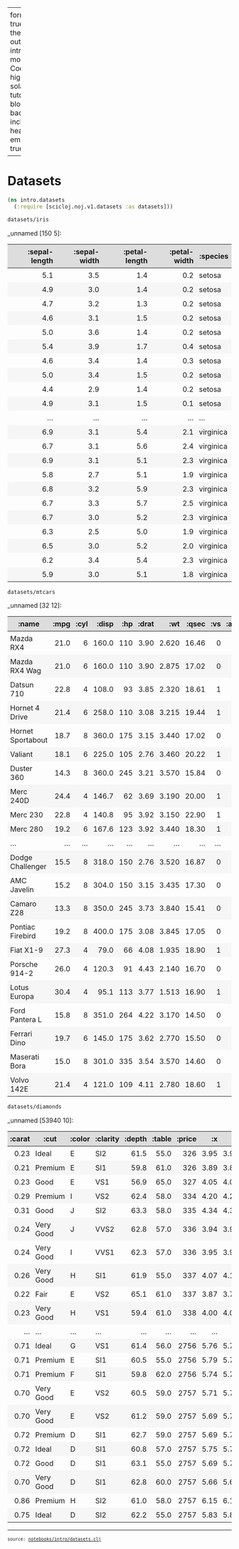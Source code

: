 
---
format:
  html: {toc: true, toc-depth: 4, theme: spacelab, output-file: intro.datasets.html}
monofont: Fira Code Medium
highlight-style: solarized
title: Clay tutorial
code-block-background: true
include-in-header: {text: '<link rel = "icon" href = "data:," />'}
embed-resources: true

---
<style>table {
  border-style: thin;
}
th, td {
  padding: 6px;
}
td {
  text-align: left;
}
th {
  text-align: center;
  background-color: #ddd;
}
tr:nth-child(even) {
  background-color: #f6f6f6;
}
</style><style>.printedClojure .sourceCode {
  background-color: transparent;
  border-style: none;
}
</style>
<script src="intro.datasets_files/md-default0.js" type="text/javascript"></script><script src="intro.datasets_files/md-default1.js" type="text/javascript"></script>

# Datasets


<div class="sourceClojure">
```clojure
(ns intro.datasets
  (:require [scicloj.noj.v1.datasets :as datasets]))
```
</div>



<div class="sourceClojure">
```clojure
datasets/iris
```
</div>


_unnamed [150 5]:

| :sepal-length | :sepal-width | :petal-length | :petal-width |  :species |
|--------------:|-------------:|--------------:|-------------:|-----------|
|           5.1 |          3.5 |           1.4 |          0.2 |    setosa |
|           4.9 |          3.0 |           1.4 |          0.2 |    setosa |
|           4.7 |          3.2 |           1.3 |          0.2 |    setosa |
|           4.6 |          3.1 |           1.5 |          0.2 |    setosa |
|           5.0 |          3.6 |           1.4 |          0.2 |    setosa |
|           5.4 |          3.9 |           1.7 |          0.4 |    setosa |
|           4.6 |          3.4 |           1.4 |          0.3 |    setosa |
|           5.0 |          3.4 |           1.5 |          0.2 |    setosa |
|           4.4 |          2.9 |           1.4 |          0.2 |    setosa |
|           4.9 |          3.1 |           1.5 |          0.1 |    setosa |
|           ... |          ... |           ... |          ... |       ... |
|           6.9 |          3.1 |           5.4 |          2.1 | virginica |
|           6.7 |          3.1 |           5.6 |          2.4 | virginica |
|           6.9 |          3.1 |           5.1 |          2.3 | virginica |
|           5.8 |          2.7 |           5.1 |          1.9 | virginica |
|           6.8 |          3.2 |           5.9 |          2.3 | virginica |
|           6.7 |          3.3 |           5.7 |          2.5 | virginica |
|           6.7 |          3.0 |           5.2 |          2.3 | virginica |
|           6.3 |          2.5 |           5.0 |          1.9 | virginica |
|           6.5 |          3.0 |           5.2 |          2.0 | virginica |
|           6.2 |          3.4 |           5.4 |          2.3 | virginica |
|           5.9 |          3.0 |           5.1 |          1.8 | virginica |




<div class="sourceClojure">
```clojure
datasets/mtcars
```
</div>


_unnamed [32 12]:

|             :name | :mpg | :cyl | :disp | :hp | :drat |   :wt | :qsec | :vs | :am | :gear | :carb |
|-------------------|-----:|-----:|------:|----:|------:|------:|------:|----:|----:|------:|------:|
|         Mazda RX4 | 21.0 |    6 | 160.0 | 110 |  3.90 | 2.620 | 16.46 |   0 |   1 |     4 |     4 |
|     Mazda RX4 Wag | 21.0 |    6 | 160.0 | 110 |  3.90 | 2.875 | 17.02 |   0 |   1 |     4 |     4 |
|        Datsun 710 | 22.8 |    4 | 108.0 |  93 |  3.85 | 2.320 | 18.61 |   1 |   1 |     4 |     1 |
|    Hornet 4 Drive | 21.4 |    6 | 258.0 | 110 |  3.08 | 3.215 | 19.44 |   1 |   0 |     3 |     1 |
| Hornet Sportabout | 18.7 |    8 | 360.0 | 175 |  3.15 | 3.440 | 17.02 |   0 |   0 |     3 |     2 |
|           Valiant | 18.1 |    6 | 225.0 | 105 |  2.76 | 3.460 | 20.22 |   1 |   0 |     3 |     1 |
|        Duster 360 | 14.3 |    8 | 360.0 | 245 |  3.21 | 3.570 | 15.84 |   0 |   0 |     3 |     4 |
|         Merc 240D | 24.4 |    4 | 146.7 |  62 |  3.69 | 3.190 | 20.00 |   1 |   0 |     4 |     2 |
|          Merc 230 | 22.8 |    4 | 140.8 |  95 |  3.92 | 3.150 | 22.90 |   1 |   0 |     4 |     2 |
|          Merc 280 | 19.2 |    6 | 167.6 | 123 |  3.92 | 3.440 | 18.30 |   1 |   0 |     4 |     4 |
|               ... |  ... |  ... |   ... | ... |   ... |   ... |   ... | ... | ... |   ... |   ... |
|  Dodge Challenger | 15.5 |    8 | 318.0 | 150 |  2.76 | 3.520 | 16.87 |   0 |   0 |     3 |     2 |
|       AMC Javelin | 15.2 |    8 | 304.0 | 150 |  3.15 | 3.435 | 17.30 |   0 |   0 |     3 |     2 |
|        Camaro Z28 | 13.3 |    8 | 350.0 | 245 |  3.73 | 3.840 | 15.41 |   0 |   0 |     3 |     4 |
|  Pontiac Firebird | 19.2 |    8 | 400.0 | 175 |  3.08 | 3.845 | 17.05 |   0 |   0 |     3 |     2 |
|         Fiat X1-9 | 27.3 |    4 |  79.0 |  66 |  4.08 | 1.935 | 18.90 |   1 |   1 |     4 |     1 |
|     Porsche 914-2 | 26.0 |    4 | 120.3 |  91 |  4.43 | 2.140 | 16.70 |   0 |   1 |     5 |     2 |
|      Lotus Europa | 30.4 |    4 |  95.1 | 113 |  3.77 | 1.513 | 16.90 |   1 |   1 |     5 |     2 |
|    Ford Pantera L | 15.8 |    8 | 351.0 | 264 |  4.22 | 3.170 | 14.50 |   0 |   1 |     5 |     4 |
|      Ferrari Dino | 19.7 |    6 | 145.0 | 175 |  3.62 | 2.770 | 15.50 |   0 |   1 |     5 |     6 |
|     Maserati Bora | 15.0 |    8 | 301.0 | 335 |  3.54 | 3.570 | 14.60 |   0 |   1 |     5 |     8 |
|        Volvo 142E | 21.4 |    4 | 121.0 | 109 |  4.11 | 2.780 | 18.60 |   1 |   1 |     4 |     2 |




<div class="sourceClojure">
```clojure
datasets/diamonds
```
</div>


_unnamed [53940 10]:

| :carat |      :cut | :color | :clarity | :depth | :table | :price |   :x |   :y |   :z |
|-------:|-----------|--------|----------|-------:|-------:|-------:|-----:|-----:|-----:|
|   0.23 |     Ideal |      E |      SI2 |   61.5 |   55.0 |    326 | 3.95 | 3.98 | 2.43 |
|   0.21 |   Premium |      E |      SI1 |   59.8 |   61.0 |    326 | 3.89 | 3.84 | 2.31 |
|   0.23 |      Good |      E |      VS1 |   56.9 |   65.0 |    327 | 4.05 | 4.07 | 2.31 |
|   0.29 |   Premium |      I |      VS2 |   62.4 |   58.0 |    334 | 4.20 | 4.23 | 2.63 |
|   0.31 |      Good |      J |      SI2 |   63.3 |   58.0 |    335 | 4.34 | 4.35 | 2.75 |
|   0.24 | Very Good |      J |     VVS2 |   62.8 |   57.0 |    336 | 3.94 | 3.96 | 2.48 |
|   0.24 | Very Good |      I |     VVS1 |   62.3 |   57.0 |    336 | 3.95 | 3.98 | 2.47 |
|   0.26 | Very Good |      H |      SI1 |   61.9 |   55.0 |    337 | 4.07 | 4.11 | 2.53 |
|   0.22 |      Fair |      E |      VS2 |   65.1 |   61.0 |    337 | 3.87 | 3.78 | 2.49 |
|   0.23 | Very Good |      H |      VS1 |   59.4 |   61.0 |    338 | 4.00 | 4.05 | 2.39 |
|    ... |       ... |    ... |      ... |    ... |    ... |    ... |  ... |  ... |  ... |
|   0.71 |     Ideal |      G |      VS1 |   61.4 |   56.0 |   2756 | 5.76 | 5.73 | 3.53 |
|   0.71 |   Premium |      E |      SI1 |   60.5 |   55.0 |   2756 | 5.79 | 5.74 | 3.49 |
|   0.71 |   Premium |      F |      SI1 |   59.8 |   62.0 |   2756 | 5.74 | 5.73 | 3.43 |
|   0.70 | Very Good |      E |      VS2 |   60.5 |   59.0 |   2757 | 5.71 | 5.76 | 3.47 |
|   0.70 | Very Good |      E |      VS2 |   61.2 |   59.0 |   2757 | 5.69 | 5.72 | 3.49 |
|   0.72 |   Premium |      D |      SI1 |   62.7 |   59.0 |   2757 | 5.69 | 5.73 | 3.58 |
|   0.72 |     Ideal |      D |      SI1 |   60.8 |   57.0 |   2757 | 5.75 | 5.76 | 3.50 |
|   0.72 |      Good |      D |      SI1 |   63.1 |   55.0 |   2757 | 5.69 | 5.75 | 3.61 |
|   0.70 | Very Good |      D |      SI1 |   62.8 |   60.0 |   2757 | 5.66 | 5.68 | 3.56 |
|   0.86 |   Premium |      H |      SI2 |   61.0 |   58.0 |   2757 | 6.15 | 6.12 | 3.74 |
|   0.75 |     Ideal |      D |      SI2 |   62.2 |   55.0 |   2757 | 5.83 | 5.87 | 3.64 |



<div style="background-color:grey;height:2px;width:100%;"></div>

<div><pre><small><small>source: <a href="https://github.com/scicloj/clay/blob/main/notebooks/intro/datasets.clj">notebooks/intro/datasets.clj</a></small></small></pre></div>